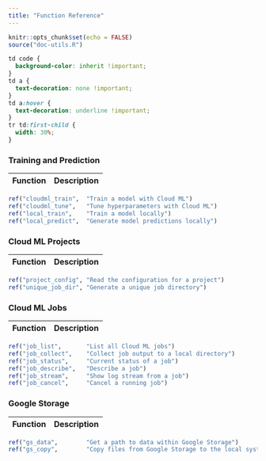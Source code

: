 ```yaml
---
title: "Function Reference"
---
```



```r
knitr::opts_chunk$set(echo = FALSE)
source("doc-utils.R")
```

```css
td code {
  background-color: inherit !important;
}
td a {
  text-decoration: none !important;
}
td a:hover {
  text-decoration: underline !important;
}
tr td:first-child {
  width: 30%;
}
```


### Training and Prediction

| Function | Description  |
|----------|------------------------------------------------------|
```r
ref("cloudml_train",  "Train a model with Cloud ML")
ref("cloudml_tune",   "Tune hyperparameters with Cloud ML")
ref("local_train",    "Train a model locally")
ref("local_predict",  "Generate model predictions locally")
```

### Cloud ML Projects

| Function | Description  |
|----------|------------------------------------------------------|
```r
ref("project_config", "Read the configuration for a project")
ref("unique_job_dir", "Generate a unique job directory")
```


### Cloud ML Jobs

| Function | Description  |
|----------|------------------------------------------------------|
```r
ref("job_list",       "List all Cloud ML jobs")
ref("job_collect",    "Collect job output to a local directory")
ref("job_status",     "Current status of a job")
ref("job_describe",   "Describe a job")
ref("job_stream",     "Show log stream from a job")
ref("job_cancel",     "Cancel a running job")
```

### Google Storage

| Function | Description  |
|----------|------------------------------------------------------|
```r
ref("gs_data",        "Get a path to data within Google Storage")
ref("gs_copy",        "Copy files from Google Storage to the local system")
```



